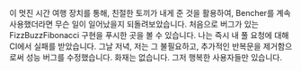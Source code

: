 이 멋진 시간 여행 장치를 통해, 친절한 토끼가 내게 준 것을 활용하여,
Bencher를 계속 사용했더라면 무슨 일이 일어났을지 되돌려보았습니다.
처음으로 버그가 있는 FizzBuzzFibonacci 구현을 푸시한 곳을 볼 수 있습니다.
나는 즉시 내 풀 요청에 대해 CI에서 실패를 받았습니다.
그날 저녁, 저는 그 불필요하고, 추가적인 반복문을 제거함으로써 성능 버그를 수정했습니다.
화재는 없습니다. 그저 행복한 사용자들만 있습니다.